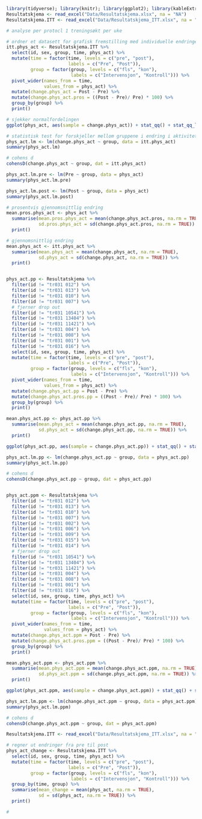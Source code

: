 ```r
library(tidyverse); library(knitr); library(ggplot2); library(kableExtra); library(readxl); library(dplyr); library(flextable); library(pbkrtest); library(broom); library(lsr)
Resultatskjema <- read_excel("Data/Resultatskjema.xlsx", na = "NA")
Resultatskjema.ITT <- read_excel("Data/Resultatskjema_ITT.xlsx", na = "NA")

# analyse per protocl 1 treningsøkt per uke

# ordner et datasett for grafisk fremstilling med individuelle endringer fra pre til post i prosent og endringsscore for bruk i statistiske tester
itt.phys_act <- Resultatskjema.ITT %>%
  select(id, sex, group, time, phys_act) %>%
  mutate(time = factor(time, levels = c("pre", "post"),
                       labels = c("Pre", "Post")),
         group = factor(group, levels = c("fls", "kon"),
                        labels = c("Intervensjon", "Kontroll"))) %>% 
  pivot_wider(names_from = time,
              values_from = phys_act) %>%
  mutate(change.phys_act = Post - Pre) %>%
  mutate(change.phys_act.pros = ((Post - Pre)/ Pre) * 100) %>%
  group_by(group) %>%
  print()

# sjekker normalfordelingen 
ggplot(phys_act, aes(sample = change.phys_act)) + stat_qq() + stat_qq_line(col = "red")

# statistisk test for forskjeller mellom gruppene i endring i aktivitetsnivå 
phys_act.lm <- lm(change.phys_act ~ group, data = itt.phys_act)
summary(phys_act.lm)

# cohens d
cohensD(change.phys_act ~ group, dat = itt.phys_act)

phys_act.lm.pre <- lm(Pre ~ group, data = phys_act)
summary(phys_act.lm.pre)

phys_act.lm.post <- lm(Post ~ group, data = phys_act)
summary(phys_act.lm.post)

# prosentvis gjennomsnittlig endring
mean.pros.phys_act <- phys_act %>%
  summarise(mean.pros.phys_act = mean(change.phys_act.pros, na.rm = TRUE),
            sd.pros.phys_act = sd(change.phys_act.pros, na.rm = TRUE)) %>%
  print()

# gjennomsnittlig endring
mean.phys_act <- itt.phys_act %>%
  summarise(mean.phys_act = mean(change.phys_act, na.rm = TRUE),
            sd.phys_act = sd(change.phys_act, na.rm = TRUE)) %>%
  print()


phys_act.pp <- Resultatskjema %>%
  filter(id != "tr031 012") %>% 
  filter(id != "tr031 013") %>% 
  filter(id != "tr031 010") %>% 
  filter(id != "tr031 007") %>%
  # fjerner drop out
  filter(id != "tr031 10541") %>%
  filter(id != "tr031 13404") %>%
  filter(id != "tr031 11421") %>%
  filter(id != "tr031 004") %>%
  filter(id != "tr031 008") %>%
  filter(id != "tr031 001") %>%
  filter(id != "tr031 016") %>%
  select(id, sex, group, time, phys_act) %>%
  mutate(time = factor(time, levels = c("pre", "post"),
                       labels = c("Pre", "Post")),
         group = factor(group, levels = c("fls", "kon"),
                        labels = c("Intervensjon", "Kontroll"))) %>% 
  pivot_wider(names_from = time,
              values_from = phys_act) %>%
  mutate(change.phys_act.pp = Post - Pre) %>%
  mutate(change.phys_act.pros.pp = ((Post - Pre)/ Pre) * 100) %>%
  group_by(group) %>%
  print()

mean.phys_act.pp <- phys_act.pp %>%
  summarise(mean.phys_act = mean(change.phys_act.pp, na.rm = TRUE),
            sd.phys_act = sd(change.phys_act.pp, na.rm = TRUE)) %>%
  print()

ggplot(phys_act.pp, aes(sample = change.phys_act.pp)) + stat_qq() + stat_qq_line(col = "red")

phys_act.lm.pp <- lm(change.phys_act.pp ~ group, data = phys_act.pp)
summary(phys_act.lm.pp)

# cohens d
cohensD(change.phys_act.pp ~ group, dat = phys_act.pp)


phys_act.ppm <- Resultatskjema %>%
  filter(id != "tr031 012") %>% 
  filter(id != "tr031 013") %>% 
  filter(id != "tr031 010") %>% 
  filter(id != "tr031 007") %>% 
  filter(id != "tr031 002") %>% 
  filter(id != "tr031 006") %>% 
  filter(id != "tr031 009") %>% 
  filter(id != "tr031 015") %>%
  filter(id != "tr031 014") %>%
  # fjerner drop out
  filter(id != "tr031 10541") %>%
  filter(id != "tr031 13404") %>%
  filter(id != "tr031 11421") %>%
  filter(id != "tr031 004") %>%
  filter(id != "tr031 008") %>%
  filter(id != "tr031 001") %>%
  filter(id != "tr031 016") %>%
  select(id, sex, group, time, phys_act) %>%
  mutate(time = factor(time, levels = c("pre", "post"),
                       labels = c("Pre", "Post")),
         group = factor(group, levels = c("fls", "kon"),
                        labels = c("Intervensjon", "Kontroll"))) %>% 
  pivot_wider(names_from = time,
              values_from = phys_act) %>%
  mutate(change.phys_act.ppm = Post - Pre) %>%
  mutate(change.phys_act.pros.ppm = ((Post - Pre)/ Pre) * 100) %>%
  group_by(group) %>%
  print()

mean.phys_act.ppm <- phys_act.ppm %>%
  summarise(mean.phys_act.ppm = mean(change.phys_act.ppm, na.rm = TRUE),
            sd.phys_act.ppm = sd(change.phys_act.ppm, na.rm = TRUE)) %>%
  print()

ggplot(phys_act.ppm, aes(sample = change.phys_act.ppm)) + stat_qq() + stat_qq_line(col = "red")

phys_act.lm.ppm <- lm(change.phys_act.ppm ~ group, data = phys_act.ppm)
summary(phys_act.lm.ppm)

# cohens d
cohensD(change.phys_act.ppm ~ group, dat = phys_act.ppm)
```

```r
Resultatskjema.ITT <- read_excel("Data/Resultatskjema_ITT.xlsx", na = "NA")

# regner ut endringer fra pre til post
phys_act_change <- Resultatskjema.ITT %>%
  select(id, sex, group, time, phys_act) %>%
  mutate(time = factor(time, levels = c("pre", "post"),
                       labels = c("Pre", "Post")),
         group = factor(group, levels = c("fls", "kon"),
                        labels = c("Intervensjon", "Kontroll"))) %>% 
  group_by(time, group) %>%
  summarise(mean_change = mean(phys_act, na.rm = TRUE),
            sd = sd(phys_act, na.rm = TRUE)) %>%
  print()

# 
```

